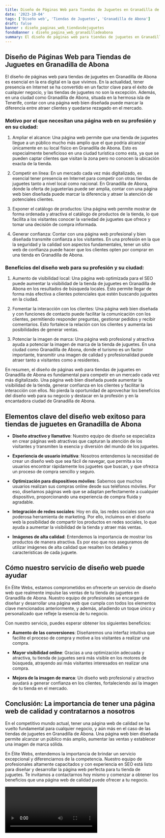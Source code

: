 ```yaml
---
title: Diseño de Páginas Web para Tiendas de Juguetes en Granadilla de Abona
date: '2023-10-04'
tags: ['Diseño web', 'Tiendas de Juguetes', 'Granadilla de Abona']
draft: false
banner : diseño_paginas_web_tiendasdejuguetes
fondoBanner : diseño_pagina_web_granadilladeabona
summary: El diseño de páginas web para tiendas de juguetes en Granadilla de Abona es esencial en la era digital en la que vivimos. En la actualidad, tener presencia en Internet se ha convertido en un factor clave para el éxito de cualquier negocio, y las tiendas de juguetes no son la excepción. Además, en una ciudad como Granadilla de Abona, situada en la hermosa isla de Tenerife, contar con una página web bien diseñada puede marcar la diferencia entre atraer clientes y quedarse rezagado en el mercado.
---
```


## Diseño de Páginas Web para Tiendas de Juguetes en Granadilla de Abona

El diseño de páginas web para tiendas de juguetes en Granadilla de Abona es esencial en la era digital en la que vivimos. En la actualidad, tener presencia en Internet se ha convertido en un factor clave para el éxito de cualquier negocio, y las tiendas de juguetes no son la excepción. Además, en una ciudad como Granadilla de Abona, situada en la hermosa isla de Tenerife, contar con una página web bien diseñada puede marcar la diferencia entre atraer clientes y quedarse rezagado en el mercado.

### Motivo por el que necesitan una página web en su profesión y en su ciudad:

1. Ampliar el alcance: Una página web permite que una tienda de juguetes llegue a un público mucho más amplio que el que podría alcanzar únicamente en su local físico en Granadilla de Abona. Esto es especialmente beneficioso en una ciudad turística como esta, ya que se pueden captar clientes que visitan la zona pero no conocen la ubicación exacta de la tienda.

2. Competir en línea: En un mercado cada vez más digitalizado, es esencial tener presencia en Internet para competir con otras tiendas de juguetes tanto a nivel local como nacional. En Granadilla de Abona, donde la oferta de jugueterías puede ser amplia, contar con una página web bien diseñada puede marcar la diferencia y atraer la atención de potenciales clientes.

3. Exponer el catálogo de productos: Una página web permite mostrar de forma ordenada y atractiva el catálogo de productos de la tienda, lo que facilita a los visitantes conocer la variedad de juguetes que ofrece y tomar una decisión de compra informada.

4. Generar confianza: Contar con una página web profesional y bien diseñada transmite confianza a los visitantes. En una profesión en la que la seguridad y la calidad son aspectos fundamentales, tener un sitio web de confianza puede hacer que los clientes opten por comprar en una tienda en Granadilla de Abona.

### Beneficios del diseño web para su profesión y su ciudad:

1. Aumento de visibilidad local: Una página web optimizada para el SEO puede aumentar la visibilidad de la tienda de juguetes en Granadilla de Abona en los resultados de búsqueda locales. Esto permite llegar de forma más efectiva a clientes potenciales que estén buscando juguetes en la ciudad.

2. Fomentar la interacción con los clientes: Una página web bien diseñada y con funciones de contacto puede facilitar la comunicación con los clientes, permitiendo responder preguntas, gestionar pedidos y recibir comentarios. Esto fortalece la relación con los clientes y aumenta las posibilidades de generar ventas.

3. Potenciar la imagen de marca: Una página web profesional y atractiva ayuda a potenciar la imagen de marca de la tienda de juguetes. En una ciudad como Granadilla de Abona, donde el turismo es un factor importante, transmitir una imagen de calidad y profesionalidad puede atraer tanto a visitantes como a residentes.

En resumen, el diseño de páginas web para tiendas de juguetes en Granadilla de Abona es fundamental para competir en un mercado cada vez más digitalizado. Una página web bien diseñada puede aumentar la visibilidad de la tienda, generar confianza en los clientes y facilitar la interacción con ellos. No pierda la oportunidad de aprovechar los beneficios del diseño web para su negocio y destacar en la profesión y en la encantadora ciudad de Granadilla de Abona.

<GifSeo />

<Cta />

## Elementos clave del diseño web exitoso para tiendas de juguetes en Granadilla de Abona

- **Diseño atractivo y llamativo**: Nuestro equipo de diseño se especializa en crear páginas web atractivas que capturan la atención de los visitantes y transmiten la esencia y diversión del mundo de los juguetes.

- **Experiencia de usuario intuitiva**: Nosotros entendemos la necesidad de crear un diseño web que sea fácil de navegar, que permita a los usuarios encontrar rápidamente los juguetes que buscan, y que ofrezca un proceso de compra sencillo y seguro.

- **Optimización para dispositivos móviles**: Sabemos que muchos usuarios realizan sus compras online desde sus teléfonos móviles. Por eso, diseñamos páginas web que se adaptan perfectamente a cualquier dispositivo, proporcionando una experiencia de compra fluida y agradable.

- **Integración de redes sociales**: Hoy en día, las redes sociales son una poderosa herramienta de marketing. Por ello, incluimos en el diseño web la posibilidad de compartir los productos en redes sociales, lo que ayuda a aumentar la visibilidad de la tienda y atraer más ventas.

- **Imágenes de alta calidad**: Entendemos la importancia de mostrar los productos de manera atractiva. Es por eso que nos aseguramos de utilizar imágenes de alta calidad que resalten los detalles y características de cada juguete.

## Cómo nuestro servicio de diseño web puede ayudar

En Élite Webs, estamos comprometidos en ofrecerte un servicio de diseño web que realmente impulse las ventas de tu tienda de juguetes en Granadilla de Abona. Nuestro equipo de profesionales se encargará de diseñar y desarrollar una página web que cumpla con todos los elementos clave mencionados anteriormente, y además, añadiendo un toque único y personalizado que refleje la esencia de tu negocio.

Con nuestro servicio, puedes esperar obtener los siguientes beneficios:

- **Aumento de las conversiones**: Diseñaremos una interfaz intuitiva que facilite el proceso de compra y motive a los visitantes a realizar una compra.

- **Mayor visibilidad online**: Gracias a una optimización adecuada y atractiva, tu tienda de juguetes será más visible en los motores de búsqueda, atrayendo así más visitantes interesados en realizar una compra.

- **Mejora de la imagen de marca**: Un diseño web profesional y atractivo ayudará a generar confianza en los clientes, fortaleciendo así la imagen de tu tienda en el mercado.

## Conclusión: La importancia de tener una página web de calidad y contratarnos a nosotros

En el competitivo mundo actual, tener una página web de calidad se ha vuelto fundamental para cualquier negocio, y aún más en el caso de las tiendas de juguetes en Granadilla de Abona. Una página web bien diseñada permite alcanzar un público más amplio, aumentar las ventas y establecer una imagen de marca sólida.

En Élite Webs, entendemos la importancia de brindar un servicio excepcional y diferenciarnos de la competencia. Nuestro equipo de profesionales altamente capacitados y con experiencia en SEO está listo para diseñar y desarrollar la página web perfecta para tu tienda de juguetes. Te invitamos a contactarnos hoy mismo y comenzar a obtener los beneficios que una página web de calidad puede ofrecer a tu negocio.

<Video />

<CtaBot job='Tiendas de Juguetes' city='Granadilla de Abona'/>

<Gmaps query='Granadilla de Abona+españa+maps' />
